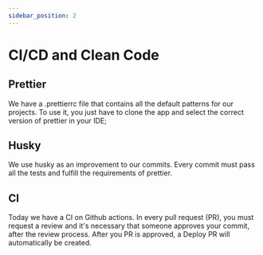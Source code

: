 ```yaml
---
sidebar_position: 2
---
```


# CI/CD and Clean Code

## Prettier

We have a .prettierrc file that contains all the default patterns for our projects. To use it, you just have to clone the app and select the correct version of prettier in your IDE;

## Husky

We use husky as an improvement to our commits. Every commit must pass all the tests and fulfill the requirements of prettier.

## CI

Today we have a CI on Github actions. In every pull request (PR), you must request a review and it's necessary that someone approves your commit, after the review process.
After you PR is approved, a Deploy PR will automatically be created.
